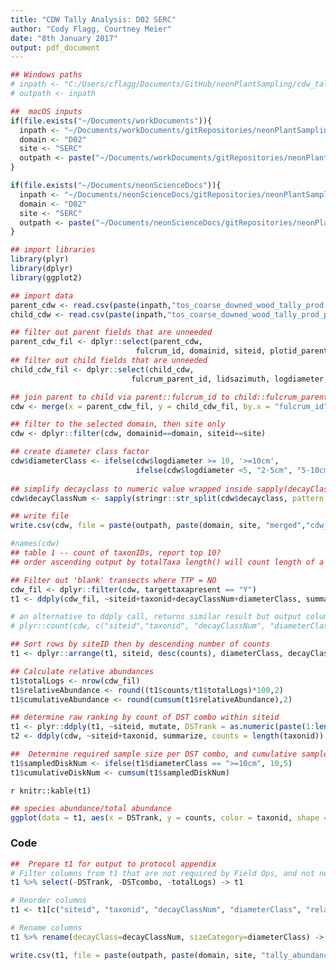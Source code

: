 ```yaml
---
title: "CDW Tally Analysis: D02 SERC"
author: "Cody Flagg, Courtney Meier"
date: "8th January 2017"
output: pdf_document
---
```


```r
## Windows paths
# inpath <- "C:/Users/cflagg/Documents/GitHub/neonPlantSampling/cdw_tally_analysis/D07/"
# outpath <- inpath

##  macOS inputs
if(file.exists("~/Documents/workDocuments")){
  inpath <- "~/Documents/workDocuments/gitRepositories/neonPlantSampling/cdw_tally_analysis/fulcrumData_20170107/"
  domain <- "D02"
  site <- "SERC"
  outpath <- paste("~/Documents/workDocuments/gitRepositories/neonPlantSampling/cdw_tally_analysis/", domain, sep="")
}

if(file.exists("~/Documents/neonScienceDocs")){
  inpath <- "~/Documents/neonScienceDocs/gitRepositories/neonPlantSampling/cdw_tally_analysis/fulcrumData_20170107/"
  domain <- "D02"
  site <- "SERC"
  outpath <- paste("~/Documents/neonScienceDocs/gitRepositories/neonPlantSampling/cdw_tally_analysis/", domain, sep="")
}

## import libraries
library(plyr)
library(dplyr)
library(ggplot2)

## import data
parent_cdw <- read.csv(paste(inpath,"tos_coarse_downed_wood_tally_prod.csv",sep=""), header=TRUE)
child_cdw <- read.csv(paste(inpath,"tos_coarse_downed_wood_tally_prod_per_plot_azimuth_log.csv",sep=""), header=TRUE)

```


```r
## filter out parent fields that are unneeded
parent_cdw_fil <- dplyr::select(parent_cdw, 
                            fulcrum_id, domainid, siteid, plotid_parent, tallydate, volumefactor, particle_count)
## filter out child fields that are unneeded
child_cdw_fil <- dplyr::select(child_cdw, 
                           fulcrum_parent_id, lidsazimuth, logdiameter, taxonid, decayclass, logid_ingest, logdistance, loglength, acceptedtaxonid, targettaxapresent)

## join parent to child via parent::fulcrum_id to child::fulcrum_parent_id
cdw <- merge(x = parent_cdw_fil, y = child_cdw_fil, by.x = "fulcrum_id", by.y = "fulcrum_parent_id", all.y = TRUE)

## filter to the selected domain, then site only
cdw <- dplyr::filter(cdw, domainid==domain, siteid==site)

## create diameter class factor
cdw$diameterClass <- ifelse(cdw$logdiameter >= 10, '>=10cm', 
                            ifelse(cdw$logdiameter <5, "2-5cm", "5-10cm"))
 
## simplify decayclass to numeric value wrapped inside sapply(decayClassNum, "[[", 1) e.g. 'return first element of each list member'
cdw$decayClassNum <- sapply(stringr::str_split(cdw$decayclass, pattern = " "),"[[", 1)

## write file
write.csv(cdw, file = paste(outpath, paste(domain, site, "merged","cdw_rawdata.csv", sep="_"), sep = "/"))

```

```r
#names(cdw)
## table 1 -- count of taxonIDs, report top 10?
## order ascending output by totalTaxa length() will count length of a vector

## Filter out 'blank' transects where TTP = NO
cdw_fil <- dplyr::filter(cdw, targettaxapresent == "Y")
t1 <- ddply(cdw_fil, ~siteid+taxonid+decayClassNum+diameterClass, summarize, counts = length(taxonid))

# an alternative to ddply call, returns similar result but output column name is defaulted
# plyr::count(cdw, c("siteid","taxonid", "decayClassNum", "diameterClass"))

## Sort rows by siteID then by descending number of counts
t1 <- dplyr::arrange(t1, siteid, desc(counts), diameterClass, decayClassNum, taxonid)

## Calculate relative abundances
t1$totalLogs <- nrow(cdw_fil)
t1$relativeAbundance <- round((t1$counts/t1$totalLogs)*100,2)
t1$cumulativeAbundance <- round(cumsum(t1$relativeAbundance),2)

## determine raw ranking by count of DST combo within siteid
t1 <- plyr::ddply(t1, ~siteid, mutate, DSTrank = as.numeric(paste(1:length(counts))), DSTcombo = paste0(taxonid,"_", decayClassNum,"_",diameterClass))
t2 <- ddply(cdw, ~siteid+taxonid, summarize, counts = length(taxonid))

##  Determine required sample size per DST combo, and cumulative sample size
t1$sampledDiskNum <- ifelse(t1$diameterClass == ">=10cm", 10,5)
t1$cumulativeDiskNum <- cumsum(t1$sampledDiskNum)

```

`r knitr::kable(t1)`

```r
## species abundance/total abundance
ggplot(data = t1, aes(x = DSTrank, y = counts, color = taxonid, shape = diameterClass, size = decayClassNum)) + geom_point() + facet_wrap(~siteid) + labs(title = "Rank Abundance of decayClass x sizeCategory x taxonID (DST)")
```

### Code

```r
##  Prepare t1 for output to protocol appendix
# Filter columns from t1 that are not required by Field Ops, and not needed in protocol appendix
t1 %>% select(-DSTrank, -DSTcombo, -totalLogs) -> t1

# Reorder columns
t1 <- t1[c("siteid", "taxonid", "decayClassNum", "diameterClass", "relativeAbundance", "cumulativeAbundance", "sampledDiskNum", "cumulativeDiskNum")]

# Rename columns
t1 %>% rename(decayClass=decayClassNum, sizeCategory=diameterClass) -> t1

write.csv(t1, file = paste(outpath, paste(domain, site, "tally_abundance.csv", sep = "_"), sep = "/"), row.names = F)
```

```r
```

```r
```

```r
```

```r
```
